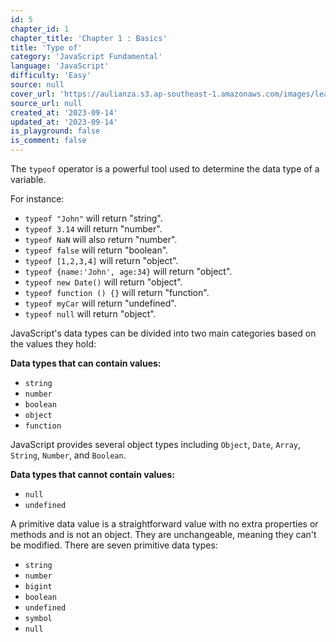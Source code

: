 ```yaml
---
id: 5
chapter_id: 1
chapter_title: 'Chapter 1 : Basics'
title: 'Type of'
category: 'JavaScript Fundamental'
language: 'JavaScript'
difficulty: 'Easy'
source: null
cover_url: 'https://aulianza.s3.ap-southeast-1.amazonaws.com/images/learn/javascript.webp'
source_url: null
created_at: '2023-09-14'
updated_at: '2023-09-14'
is_playground: false
is_comment: false
---
```


The `typeof` operator is a powerful tool used to determine the data type of a variable.

For instance:

- `typeof "John"` will return "string".
- `typeof 3.14` will return "number".
- `typeof NaN` will also return "number".
- `typeof false` will return "boolean".
- `typeof [1,2,3,4]` will return "object".
- `typeof {name:'John', age:34}` will return "object".
- `typeof new Date()` will return "object".
- `typeof function () {}` will return "function".
- `typeof myCar` will return "undefined".
- `typeof null` will return "object".

JavaScript's data types can be divided into two main categories based on the values they hold:

**Data types that can contain values:**

- `string`
- `number`
- `boolean`
- `object`
- `function`

JavaScript provides several object types including `Object`, `Date`, `Array`, `String`, `Number`, and `Boolean`.

**Data types that cannot contain values:**

- `null`
- `undefined`

A primitive data value is a straightforward value with no extra properties or methods and is not an object. They are unchangeable, meaning they can't be modified. There are seven primitive data types:

- `string`
- `number`
- `bigint`
- `boolean`
- `undefined`
- `symbol`
- `null`
